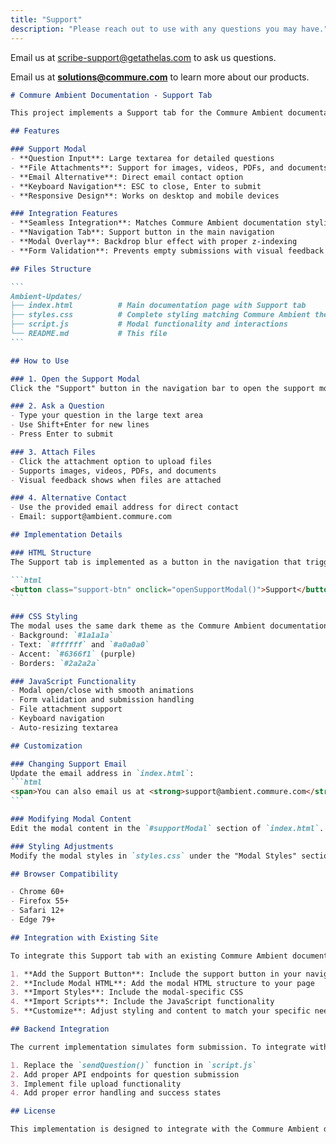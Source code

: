 ```yaml
---
title: "Support"
description: "Please reach out to use with any questions you may have."
---
```


Email us at [scribe-support@getathelas.com](mailto:scribe-support@getathelas.com) to ask us questions.

Email us at [**solutions@commure.com**](mailto:solutions@commure.com) to learn more about our products.

````markdown
# Commure Ambient Documentation - Support Tab

This project implements a Support tab for the Commure Ambient documentation website that opens a Linear-style support modal. The implementation matches the design language and styling of the original Commure Ambient documentation site.

## Features

### Support Modal
- **Question Input**: Large textarea for detailed questions
- **File Attachments**: Support for images, videos, PDFs, and documents
- **Email Alternative**: Direct email contact option
- **Keyboard Navigation**: ESC to close, Enter to submit
- **Responsive Design**: Works on desktop and mobile devices

### Integration Features
- **Seamless Integration**: Matches Commure Ambient documentation styling
- **Navigation Tab**: Support button in the main navigation
- **Modal Overlay**: Backdrop blur effect with proper z-indexing
- **Form Validation**: Prevents empty submissions with visual feedback

## Files Structure

```
Ambient-Updates/
├── index.html          # Main documentation page with Support tab
├── styles.css          # Complete styling matching Commure Ambient theme
├── script.js           # Modal functionality and interactions
└── README.md           # This file
```

## How to Use

### 1. Open the Support Modal
Click the "Support" button in the navigation bar to open the support modal.

### 2. Ask a Question
- Type your question in the large text area
- Use Shift+Enter for new lines
- Press Enter to submit

### 3. Attach Files
- Click the attachment option to upload files
- Supports images, videos, PDFs, and documents
- Visual feedback shows when files are attached

### 4. Alternative Contact
- Use the provided email address for direct contact
- Email: support@ambient.commure.com

## Implementation Details

### HTML Structure
The Support tab is implemented as a button in the navigation that triggers a modal overlay:

```html
<button class="support-btn" onclick="openSupportModal()">Support</button>
```

### CSS Styling
The modal uses the same dark theme as the Commure Ambient documentation:
- Background: `#1a1a1a`
- Text: `#ffffff` and `#a0a0a0`
- Accent: `#6366f1` (purple)
- Borders: `#2a2a2a`

### JavaScript Functionality
- Modal open/close with smooth animations
- Form validation and submission handling
- File attachment support
- Keyboard navigation
- Auto-resizing textarea

## Customization

### Changing Support Email
Update the email address in `index.html`:
```html
<span>You can also email us at <strong>support@ambient.commure.com</strong></span>
```

### Modifying Modal Content
Edit the modal content in the `#supportModal` section of `index.html`.

### Styling Adjustments
Modify the modal styles in `styles.css` under the "Modal Styles" section.

## Browser Compatibility

- Chrome 60+
- Firefox 55+
- Safari 12+
- Edge 79+

## Integration with Existing Site

To integrate this Support tab with an existing Commure Ambient documentation site:

1. **Add the Support Button**: Include the support button in your navigation
2. **Include Modal HTML**: Add the modal HTML structure to your page
3. **Import Styles**: Include the modal-specific CSS
4. **Import Scripts**: Include the JavaScript functionality
5. **Customize**: Adjust styling and content to match your specific needs

## Backend Integration

The current implementation simulates form submission. To integrate with a real backend:

1. Replace the `sendQuestion()` function in `script.js`
2. Add proper API endpoints for question submission
3. Implement file upload functionality
4. Add proper error handling and success states

## License

This implementation is designed to integrate with the Commure Ambient documentation website and follows the same design principles and styling guidelines. 
````